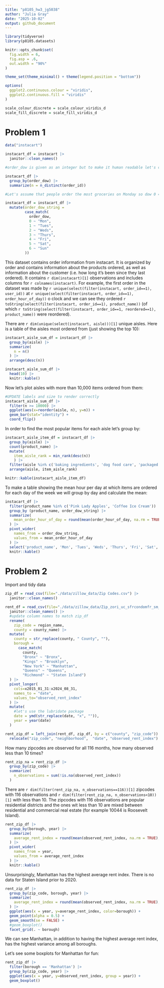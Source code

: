 ```yaml
---
title: "p8105_hw3_jg5038"
author: "Julia Gray"
date: "2025-10-02"
output: github_document
---
```


```r
library(tidyverse)
library(p8105.datasets)

knitr::opts_chunk$set(
  fig.width = 6,
  fig.asp = .6,
  out.width = "90%"
)

theme_set(theme_minimal() + theme(legend.position = "bottom"))

options(
  ggplot2.continuous.colour = "viridis",
  ggplot2.continuous.fill = "viridis"
)

scale_colour_discrete = scale_colour_viridis_d
scale_fill_discrete = scale_fill_viridis_d
```


# Problem 1

```r
data("instacart")

instacart_df = instacart |> 
  janitor::clean_names()

#order_dow is given as an integer but to make it human readable let's change it to a string. We don't know which day is which but in order to find out we can see the distribution by day and assume that the most orders happen on Saturday and Sunday

instacart_df |> 
  group_by(order_dow) |> 
  summarize(n = n_distinct(order_id))

#Let's assume that people order the most groceries on Monday so dow 0 = Monday

instacart_df = instacart_df |> 
  mutate(order_dow_string = 
         case_match(
           order_dow, 
           0 ~ "Mon", 
           1 ~ "Tues",
           2 ~ "Weds",
           3 ~ "Thurs", 
           4 ~ "Fri",
           5 ~ "Sat",
           6 ~ "Sun"
         ))

```

This dataset contains order information from instacart. It is organized by order and contains information about the products ordered, as well as information about the customer (i.e. how long it's been since they last ordered). It contains `r dim(instacart)[1]` observations and includes columns for `r colnames(instacart)`. For example, the first order in the dataset was made by `r unique(select(filter(instacart, order_id==1), user_id))` at `r unique(select(filter(instacart, order_id==1), order_hour_of_day))` o clock and we can see they ordered `r toString(select(filter(instacart, order_id==1), product_name))` (of which `r toString(select(filter(instacart, order_id==1, reordered==1), product_name))` were reordered).

There are `r dim(unique(select(instacart, aisle)))[1]` unique aisles. Here is a table of the aisles most ordered from (just showing the top 10):

```r
instacart_aisle_sum_df = instacart_df |> 
  group_by(aisle) |> 
  summarize(
    n = n()
  ) |> 
  arrange(desc(n)) 

instacart_aisle_sum_df |> 
  head(10) |> 
  knitr::kable()
```

Now let's plot aisles with more than 10,000 items ordered from them:

```r
#UPDATE labels and size to render correctly
instacart_aisle_sum_df |> 
  filter(n >= 10000) |> 
  ggplot(aes(x=reorder(aisle, n), y=n)) +
  geom_bar(stat="identity") +
  coord_flip()
```

In order to find the most popular items for each aisle let's group by:

```r
instacart_aisle_item_df = instacart_df |> 
  group_by(aisle) |> 
  count(product_name) |> 
  mutate(
    item_aisle_rank = min_rank(desc(n))
    ) |> 
  filter(aisle %in% c('baking ingredients', 'dog food care', 'packaged vegetables fruits'), item_aisle_rank <= 3) |> 
  arrange(aisle, item_aisle_rank)

knitr::kable(instacart_aisle_item_df)
```

To make a table showing the mean hour per day at which items are ordered for each day of the week we will group by day and calculate the mean:

```r
instacart_df |> 
  filter(product_name %in% c('Pink Lady Apples', 'Coffee Ice Cream')) |> 
  group_by (product_name, order_dow_string) |> 
  summarize(
    mean_order_hour_of_day = round(mean(order_hour_of_day, na.rm = TRUE), digits=2)
  ) |> 
  pivot_wider(
    names_from = order_dow_string,
    values_from = mean_order_hour_of_day
  ) |> 
  select('product_name', 'Mon', 'Tues', 'Weds', 'Thurs', 'Fri', 'Sat', 'Sun') |> 
  knitr::kable()
```

# Problem 2

Import and tidy data
```r
zip_df = read_csv(file="./data/zillow_data/Zip Codes.csv") |> 
  janitor::clean_names()

rent_df = read_csv(file="./data/zillow_data/Zip_zori_uc_sfrcondomfr_sm_month_NYC.csv") |> 
  janitor::clean_names() |> 
  #update column names to match zip_df
  rename(
    zip_code = region_name,
    county = county_name) |> 
  mutate(
    county = str_replace(county, " County", ""),
    borough = 
      case_match(
        county, 
        "Bronx" ~ "Bronx", 
        "Kings" ~ "Brooklyn",
        "New York" ~ "Manhattan",
        "Queens" ~ "Queens", 
        "Richmond" ~ "Staten Island") 
  ) |> 
  pivot_longer(
    cols=x2015_01_31:x2024_08_31,
    names_to = "date",
    values_to="observed_rent_index"
  ) |> 
  mutate(
    #let's use the lubridate package
    date = ymd(str_replace(date, "x", "")),
    year = year(date)
  )

rent_zip_df = left_join(rent_df, zip_df, by = c("county", "zip_code")) |> 
  relocate("zip_code", "neighborhood",  "date", "observed_rent_index")
```

How many zipcodes are observed for all 116 months, how many observed less than 10 times?

```r
rent_zip_na = rent_zip_df |> 
  group_by(zip_code) |> 
  summarize(
    n_observations = sum(!is.na(observed_rent_index))
  )
```

There are `r dim(filter(rent_zip_na, n_observations==116))[1]` zipcodes with 116 observations and `r dim(filter(rent_zip_na, n_observations<10))[1]` with less than 10. The zipcodes with 116 observations are popular residential districts and the ones wit less than 10 are mixed between residential and commercial real estate (for example 10044 is Roosevelt Island). 

```r
rent_zip_df |> 
  group_by(borough, year) |> 
  summarize(
    average_rent_index = round(mean(observed_rent_index, na.rm = TRUE), digits=2)
  ) |> 
  pivot_wider(
    names_from = year,
    values_from = average_rent_index
  ) |> 
  knitr::kable()
```

Unsurprisingly, Manhattan has the highest average rent index. There is no data for Staten Island prior to 2020.

```r
rent_zip_df |> 
  group_by(zip_code, borough, year) |> 
  summarize(
    average_rent_index = round(mean(observed_rent_index, na.rm = TRUE), digits=2)
  ) |> 
  ggplot(aes(x = year, y=average_rent_index, color=borough)) + 
  geom_point(alpha = 0.5) +
  geom_smooth(se = FALSE) + 
  #geom_boxplot()
  facet_grid(. ~ borough)
```

We can see Manhattan, in addition to having the highest average rent index, has the highest variance among all boroughs. 

Let's see some boxplots for Manhattan for fun:

```r
rent_zip_df |> 
  filter(borough == 'Manhattan') |> 
  group_by(zip_code, year) |> 
  ggplot(aes(x = year, y=observed_rent_index, group = year)) +
  geom_boxplot()
```














